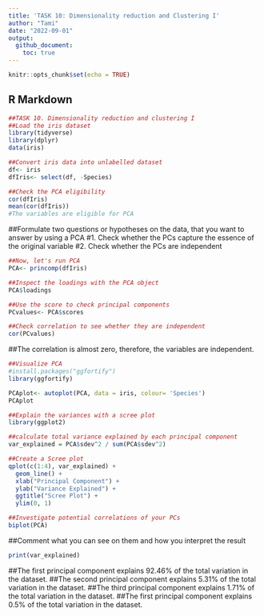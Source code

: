 ```yaml
---
title: 'TASK 10: Dimensionality reduction and Clustering I'
author: "Tami"
date: "2022-09-01"
output: 
  github_document:
    toc: true
---
```



```r
knitr::opts_chunk$set(echo = TRUE)
```

## R Markdown

```r
##TASK 10. Dimensionality reduction and clustering I
##Load the iris dataset
library(tidyverse)
library(dplyr)
data(iris)
```

```r
##Convert iris data into unlabelled dataset
df<- iris
dfIris<- select(df, -Species)
```

```r
##Check the PCA eligibility
cor(dfIris)
mean(cor(dfIris))
#The variables are eligible for PCA
```


##Formulate two questions or hypotheses on the data, that you want to answer by using a PCA
#1. Check whether the PCs capture the essence of the original variable
#2. Check whether the PCs are independent

```r
##Now, let's run PCA
PCA<- princomp(dfIris)
```

```r
##Inspect the loadings with the PCA object
PCA$loadings
```

```r
##Use the score to check principal components
PCvalues<- PCA$scores
```

```r
##Check correlation to see whether they are independent
cor(PCvalues)
```

##The correlation is almost zero, therefore, the variables are independent.

```r
##Visualize PCA
#install.packages("ggfortify")
library(ggfortify)
```

```r
PCAplot<- autoplot(PCA, data = iris, colour= 'Species')
PCAplot
```

```r
##Explain the variances with a scree plot
library(ggplot2)
```

```r
##calculate total variance explained by each principal component
var_explained = PCA$sdev^2 / sum(PCA$sdev^2)
```

```r
##Create a Scree plot
qplot(c(1:4), var_explained) + 
  geom_line() + 
  xlab("Principal Component") + 
  ylab("Variance Explained") +
  ggtitle("Scree Plot") +
  ylim(0, 1)
```

```r
##Investigate potential correlations of your PCs 
biplot(PCA)
```

##Comment what you can see on them and how you interpret the result

```r
print(var_explained)
```
##The first principal component explains 92.46% of the total variation in the dataset.
##The second principal component explains 5.31% of the total variation in the dataset.
##The third principal component explains 1.71% of the total variation in the dataset.
##The first principal component explains 0.5% of the total variation in the dataset.